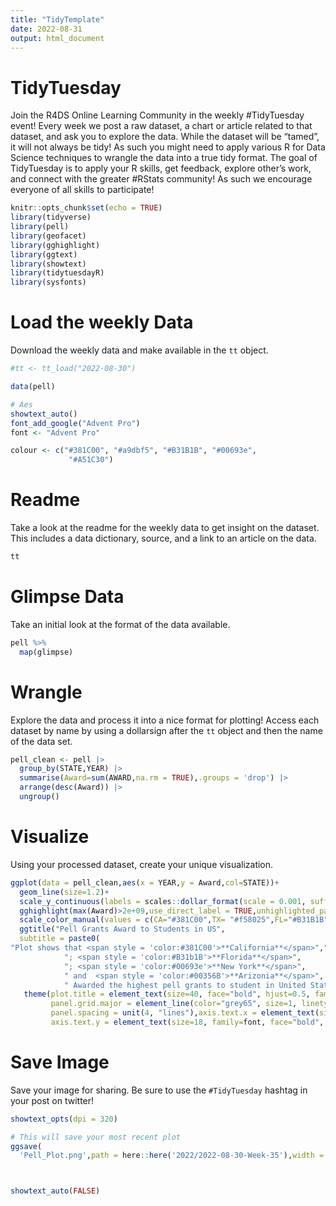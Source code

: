 ```yaml
---
title: "TidyTemplate"
date: 2022-08-31
output: html_document
---
```


# TidyTuesday


Join the R4DS Online Learning Community in the weekly #TidyTuesday event!
Every week we post a raw dataset, a chart or article related to that dataset, and ask you to explore the data.
While the dataset will be “tamed”, it will not always be tidy! As such you might need to apply various R for Data Science techniques to wrangle the data into a true tidy format.
The goal of TidyTuesday is to apply your R skills, get feedback, explore other’s work, and connect with the greater #RStats community!
As such we encourage everyone of all skills to participate!

```r

knitr::opts_chunk$set(echo = TRUE)
library(tidyverse)
library(pell)
library(geofacet)
library(gghighlight)
library(ggtext)
library(showtext)
library(tidytuesdayR)
library(sysfonts)
```

# Load the weekly Data

Download the weekly data and make available in the `tt` object.

```r

#tt <- tt_load("2022-08-30")

data(pell)
```



```r
# Aes
showtext_auto()
font_add_google("Advent Pro")
font <- "Advent Pro"

colour <- c("#381C00", "#a9dbf5", "#B31B1B", "#00693e",
             "#A51C30")
```


# Readme

Take a look at the readme for the weekly data to get insight on the dataset.
This includes a data dictionary, source, and a link to an article on the data.

```r

tt

```


# Glimpse Data

Take an initial look at the format of the data available.

```r

pell %>% 
  map(glimpse)

```

# Wrangle

Explore the data and process it into a nice format for plotting! Access each dataset by name by using a dollarsign after the `tt` object and then the name of the data set.

```r
pell_clean <- pell |>
  group_by(STATE,YEAR) |>
  summarise(Award=sum(AWARD,na.rm = TRUE),.groups = 'drop') |>
  arrange(desc(Award)) |>
  ungroup()

```


# Visualize

Using your processed dataset, create your unique visualization.

```r

ggplot(data = pell_clean,aes(x = YEAR,y = Award,col=STATE))+
  geom_line(size=1.2)+
  scale_y_continuous(labels = scales::dollar_format(scale = 0.001, suffix = "K",trim = TRUE))+
  gghighlight(max(Award)>2e+09,use_direct_label = TRUE,unhighlighted_params = list(colour='gray60'))+
  scale_color_manual(values = c(CA="#381C00",TX= "#f58025",FL="#B31B1B",NY="#00693e",AZ="#00356B"))+
  ggtitle("Pell Grants Award to Students in US",
  subtitle = paste0(
"Plot shows that <span style = 'color:#381C00'>**California**</span>","; <span style = 'color:#F58025'>**Texas**</span>",
            "; <span style = 'color:#B31b1B'>**Florida**</span>",
            "; <span style = 'color:#00693e'>**New York**</span>",
            " and  <span style = 'color:#00356B'>**Arizonia**</span>",
            " Awarded the highest pell grants to student in United State from 2014 to 2017"))+labs(y="", x="", size = "Number of Recipients", caption = "Designer: Oluwafemi | Source: U.S. Department of Education | Twitter: OluwafemOyedele") +
   theme(plot.title = element_text(size=40, face="bold", hjust=0.5, family=font, color = "#202A44"),plot.caption = element_text(hjust=0.5, family=font, face="bold", size=25, vjust=1, color = "#202A44"),plot.background = element_rect(fill="#f5eee3"),panel.background = element_blank(),
         panel.grid.major = element_line(color="grey65", size=1, linetype = "dashed"),panel.grid.minor = element_blank(),
         panel.spacing = unit(4, "lines"),axis.text.x = element_text(size=21, family=font, face="bold", color = "#202A44"),
         axis.text.y = element_text(size=18, family=font, face="bold", color = "#202A44"),plot.subtitle = element_markdown(size = 18))

```


# Save Image

Save your image for sharing. Be sure to use the `#TidyTuesday` hashtag in your post on twitter! 

```r
showtext_opts(dpi = 320) 

# This will save your most recent plot
ggsave(
  'Pell_Plot.png',path = here::here('2022/2022-08-30-Week-35'),width = 18,height = 14,dpi = 320)



showtext_auto(FALSE)
```
